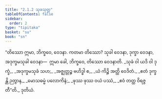 ```yaml
---
title: "2.1.2 သုခသုတ္တ"
tableOfContents: false
sidebar:
  order: 2
type: "tipitaka"
basket: "su"
book: "sn"
---
```



<DynamicBreadcrumb />

<Division number="250" book="sn" e="ch" v="18" p="317">

<Paragraph number="1098" book="sn">
“တိဿော ဣမာ, ဘိက္ခဝေ, ဝေဒနာ. ကတမာ တိဿော? သုခါ ဝေဒနာ, ဒုက္ခာ ဝေဒနာ, အဒုက္ခမသုခါ ဝေဒနာ—  ဣမာ ခေါ, ဘိက္ခဝေ, တိဿော ဝေဒနာတိ.
</Paragraph>

<Paragraph number="1099" type="verses" book="sn">
_သုခံ ဝါ ယဒိ ဝါ ဒုက္ခံ,_  
_အဒုက္ခမသုခံ သဟ;_  
_အဇ္ဈတ္တဉ္စ ဗဟိဒ္ဓါ စ,_  
_ယံ ကိဉ္စိ အတ္ထိ ဝေဒိတံ._  

</Paragraph>

<Paragraph number="1100" type="verses" book="sn">
_ဧတံ ဒုက္ခန္တိ ဉတွာန,_  
_မောသဓမ္မံ ပလောကိနံ;_  
_ဖုဿ ဖုဿ ဝယံ ပဿံ,_  
_ဧဝံ တတ္ထ ဝိရဇ္ဇတီ”တိ._  


</Paragraph>
</Division>

<Paragraph number="1101" type="center" book="sn">
ဒုတိယံ.
</Paragraph>